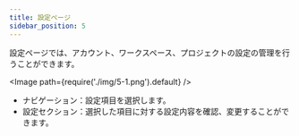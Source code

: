 ```yaml
---
title: 設定ページ
sidebar_position: 5
---
```


設定ページでは、アカウント、ワークスペース、プロジェクトの設定の管理を行うことができます。

<Image path={require('./img/5-1.png').default} />

- ナビゲーション：設定項目を選択します。
- 設定セクション：選択した項目に対する設定内容を確認、変更することができます。





